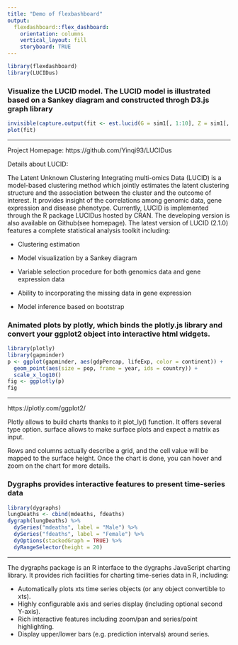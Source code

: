 ```yaml
---
title: "Demo of flexbashboard"
output: 
  flexdashboard::flex_dashboard:
    orientation: columns
    vertical_layout: fill
    storyboard: TRUE
---
```


```r
library(flexdashboard)
library(LUCIDus)
```


### Visualize the LUCID model. The LUCID model is illustrated based on a Sankey diagram and constructed throgh D3.js graph library
```r
invisible(capture.output(fit <- est.lucid(G = sim1[, 1:10], Z = sim1[, 11:20], Y = as.matrix(sim1[, 21]))))
plot(fit)
```

*** 
Project Homepage: https://github.com/Yinqi93/LUCIDus

Details about LUCID:

The Latent Unknown Clustering Integrating multi-omics Data (LUCID) is a model-based clustering method which jointly estimates the latent clustering structure and the association between the cluster and the outcome of interest. It provides insight of the correlations among genomic data, gene expression and disease phenotype. Currently, LUCID is implemented through the R package LUCIDus hosted by CRAN. The developing version is also available on Github(see homepage). The latest version of LUCID (2.1.0) features a complete statistical analysis toolkit including:

- Clustering estimation

- Model visualization by a Sankey diagram

- Variable selection procedure for both genomics data and gene expression data

- Ability to incorporating the missing data in gene expression

- Model inference based on bootstrap

### Animated plots by plotly, which binds the plotly.js library and convert your ggplot2 object into interactive html widgets. 
```r
library(plotly)
library(gapminder)
p <- ggplot(gapminder, aes(gdpPercap, lifeExp, color = continent)) +
  geom_point(aes(size = pop, frame = year, ids = country)) +
  scale_x_log10()
fig <- ggplotly(p)
fig
```

***
https://plotly.com/ggplot2/

Plotly allows to build charts thanks to it plot_ly() function. It offers several type option. surface allows to make surface plots and expect a matrix as input.

Rows and columns actually describe a grid, and the cell value will be mapped to the surface height. Once the chart is done, you can hover and zoom on the chart for more details.

### Dygraphs provides interactive features to present time-series data
```r
library(dygraphs)
lungDeaths <- cbind(mdeaths, fdeaths)
dygraph(lungDeaths) %>%
  dySeries("mdeaths", label = "Male") %>%
  dySeries("fdeaths", label = "Female") %>%
  dyOptions(stackedGraph = TRUE) %>%
  dyRangeSelector(height = 20)
```

***
The dygraphs package is an R interface to the dygraphs JavaScript charting library. It provides rich facilities for charting time-series data in R, including:

- Automatically plots xts time series objects (or any object convertible to xts).
- Highly configurable axis and series display (including optional second Y-axis).
- Rich interactive features including zoom/pan and series/point highlighting.
- Display upper/lower bars (e.g. prediction intervals) around series.

